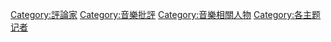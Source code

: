 [[Category:評論家|Category:評論家]]
[[Category:音樂批評|Category:音樂批評]]
[[Category:音樂相關人物|Category:音樂相關人物]]
[[Category:各主题记者|Category:各主题记者]]